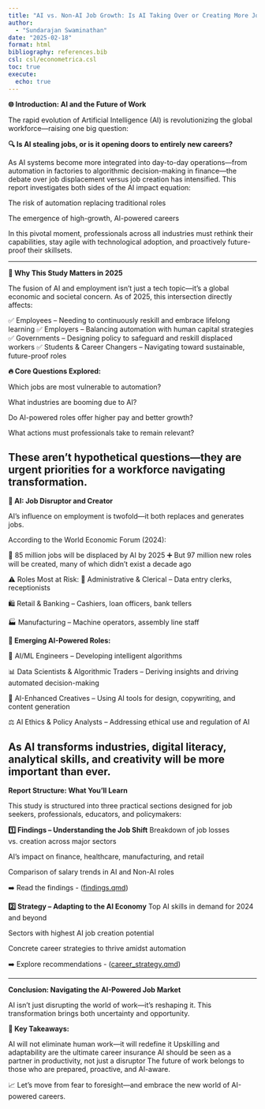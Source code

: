 ```yaml
---
title: "AI vs. Non-AI Job Growth: Is AI Taking Over or Creating More Jobs?"
author:
  - "Sundarajan Swaminathan"
date: "2025-02-18"
format: html
bibliography: references.bib
csl: csl/econometrica.csl
toc: true
execute:
  echo: true
---
```


**🌐 Introduction: AI and the Future of Work**

The rapid evolution of Artificial Intelligence (AI) is revolutionizing the global workforce—raising one big question:

**🔍 Is AI stealing jobs, or is it opening doors to entirely new careers?**

As AI systems become more integrated into day-to-day operations—from automation in factories to algorithmic decision-making in finance—the debate over job displacement versus job creation has intensified. This report investigates both sides of the AI impact equation:

The risk of automation replacing traditional roles

The emergence of high-growth, AI-powered careers

In this pivotal moment, professionals across all industries must rethink their capabilities, stay agile with technological adoption, and proactively future-proof their skillsets.

---

**🎯 Why This Study Matters in 2025**

The fusion of AI and employment isn’t just a tech topic—it’s a global economic and societal concern. As of 2025, this intersection directly affects:

✅ Employees – Needing to continuously reskill and embrace lifelong learning
✅ Employers – Balancing automation with human capital strategies
✅ Governments – Designing policy to safeguard and reskill displaced workers
✅ Students & Career Changers – Navigating toward sustainable, future-proof roles

**🔥 Core Questions Explored:**

Which jobs are most vulnerable to automation?

What industries are booming due to AI?

Do AI-powered roles offer higher pay and better growth?

What actions must professionals take to remain relevant?

These aren't hypothetical questions—they are urgent priorities for a workforce navigating transformation.
---

**🤖 AI: Job Disruptor and Creator**

AI’s influence on employment is twofold—it both replaces and generates jobs.

According to the World Economic Forum (2024):

🔁 85 million jobs will be displaced by AI by 2025
➕ But 97 million new roles will be created, many of which didn’t exist a decade ago

⚠️ Roles Most at Risk:
🧾 Administrative & Clerical – Data entry clerks, receptionists

🛍️ Retail & Banking – Cashiers, loan officers, bank tellers

🏭 Manufacturing – Machine operators, assembly line staff

**🚀 Emerging AI-Powered Roles:**

🧠 AI/ML Engineers – Developing intelligent algorithms

📊 Data Scientists & Algorithmic Traders – Deriving insights and driving automated decision-making

🎨 AI-Enhanced Creatives – Using AI tools for design, copywriting, and content generation

⚖️ AI Ethics & Policy Analysts – Addressing ethical use and regulation of AI

As AI transforms industries, digital literacy, analytical skills, and creativity will be more important than ever.
---

**Report Structure: What You'll Learn**

This study is structured into three practical sections designed for job seekers, professionals, educators, and policymakers:

**1️⃣ Findings – Understanding the Job Shift**
Breakdown of job losses vs. creation across major sectors

AI’s impact on finance, healthcare, manufacturing, and retail

Comparison of salary trends in AI and Non-AI roles

➡️ Read the findings - ([findings.qmd](https://github.com/sundars96/ad688-employability-sp25A2-group2/blob/main/findings.qmd))

**2️⃣ Strategy – Adapting to the AI Economy**
Top AI skills in demand for 2024 and beyond

Sectors with highest AI job creation potential

Concrete career strategies to thrive amidst automation

➡️ Explore recommendations - ([career_strategy.qmd](https://github.com/sundars96/ad688-employability-sp25A2-group2/blob/main/career_strategy.qmd))

---

**Conclusion: Navigating the AI-Powered Job Market**

AI isn’t just disrupting the world of work—it’s reshaping it. This transformation brings both uncertainty and opportunity.

**🔎 Key Takeaways:**

AI will not eliminate human work—it will redefine it
Upskilling and adaptability are the ultimate career insurance
AI should be seen as a partner in productivity, not just a disruptor
The future of work belongs to those who are prepared, proactive, and AI-aware.

📈 Let’s move from fear to foresight—and embrace the new world of AI-powered careers.